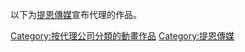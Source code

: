 [[Category:按代理公司分類的動畫作品|Category:按代理公司分類的動畫作品]]
[[Category:提恩傳媒|Category:提恩傳媒]]
以下为[[提恩傳媒|提恩傳媒]]宣布代理的作品。
